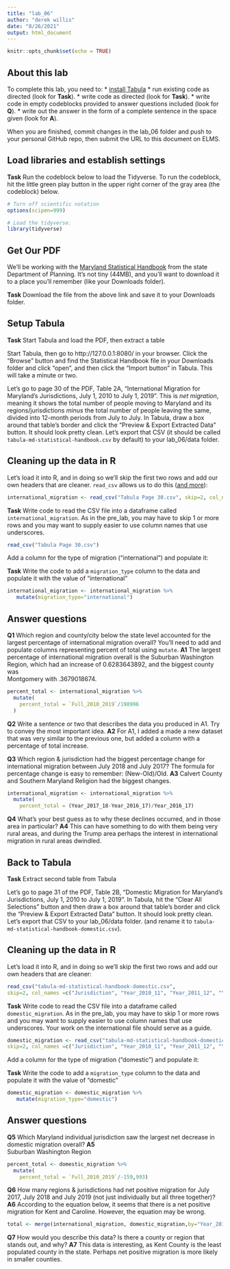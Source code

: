 ```yaml
---
title: "lab_06"
author: "derek willis"
date: "8/26/2021"
output: html_document
---
```


```r
knitr::opts_chunk$set(echo = TRUE)
```

## About this lab

To complete this lab, you need to:
* [install Tabula](https://tabula.technology/)
* run existing code as directed (look for **Task**).
* write code as directed (look for **Task**).
* write code in empty codeblocks provided to answer questions included (look for **Q**).
* write out the answer in the form of a complete sentence in the space given (look for **A**).

When you are finished, commit changes in the lab_06 folder and push to your personal GitHub repo, then submit the URL to this document on ELMS.

## Load libraries and establish settings

**Task** Run the codeblock below to load the Tidyverse. To run the codeblock, hit the little green play button in the upper right corner of the gray area (the codeblock) below.

```r
# Turn off scientific notation
options(scipen=999)

# Load the tidyverse.
library(tidyverse)
```

## Get Our PDF

We'll be working with the [Maryland Statistical Handbook](https://planning.maryland.gov/MSDC/Documents/md-statistical-handbook.pdf) from the state Department of Planning. It's not tiny (44MB), and you'll want to download it to a place you'll remember (like your Downloads folder).

**Task** Download the file from the above link and save it to your Downloads folder.

## Setup Tabula

**Task** Start Tabula and load the PDF, then extract a table

Start Tabula, then go to http://127.0.0.1:8080/ in your browser. Click the "Browse" button and find the Statistical Handbook file in your Downloads folder and click "open", and then click the "Import button" in Tabula. This will take a minute or two.

Let's go to page 30 of the PDF, Table 2A, "International Migration for Maryland's Jurisdictions, July 1, 2010 to July 1, 2019". This is _net migration_, meaning it shows the total number of people moving to Maryland and its regions/jurisdictions _minus_ the total number of people leaving the same, divided into 12-month periods from July to July. In Tabula, draw a box around that table's border and click the "Preview & Export Extracted Data" button. It should look pretty clean. Let's export that CSV (it should be called `tabula-md-statistical-handbook.csv` by default) to your lab_06/data folder.

## Cleaning up the data in R

Let's load it into R, and in doing so we'll skip the first two rows and add our own headers that are cleaner. `read_csv` allows us to do this ([and more](https://readr.tidyverse.org/reference/read_delim.html)):
```r
international_migration <- read_csv("Tabula Page 30.csv", skip=2, col_names =c("Jurisdiction", "Year_2010_11", "Year_2011_12", "Year_2012_13", "Year_2013_14", "Year_2014_15", "Year_2015_16", "Year_2016_17", "Year_2017_18", "Year_2018_19", "Full_2010_2019"))
```

**Task** Write code to read the CSV file into a dataframe called `international_migration`. As in the pre_lab, you may have to skip 1 or more rows and you may want to supply easier to use column names that use underscores.

```r
read_csv("Tabula Page 30.csv")
```

Add a column for the type of migration ("international") and populate it:

**Task** Write the code to add a `migration_type` column to the data and populate it with the value of "international"

```r
international_migration <- international_migration %>%
   mutate(migration_type="international")
```

## Answer questions

**Q1** Which region and county/city below the state level accounted for the largest percentage of international migration overall?  You'll need to add and populate columns representing percent of total using `mutate`.
**A1** The largest percentage of international migration overall is the Suburban Washington Region, which had an increase of 0.6283643892, and the biggest county was 	
Montgomery with .3679018674.

```r
percent_total <- international_migration %>%
  mutate(
    percent_total = `Full_2010_2019`/198996
  )

```

**Q2** Write a sentence or two that describes the data you produced in A1. Try to convey the most important idea.
**A2** For A1, I added a made a new dataset that was very similar to the previous one, but added a column with a percentage of total increase.  

**Q3** Which region & jurisdiction had the biggest percentage change for international migration between July 2018 and July 2017? The formula for percentage change is easy to remember: (New-Old)/Old.
**A3** Calvert County and Southern Maryland Religion had the biggest changes.

```r
international_migration <- international_migration %>%
  mutate(
    percent_total = (Year_2017_18-Year_2016_17)/Year_2016_17)
```

**Q4** What's your best guess as to why these declines occurred, and in those area in particular?
**A4** This can have something to do with them being very rural areas, and during the Trump area perhaps the interest in international migration in rural areas dwindled.


## Back to Tabula

**Task** Extract second table from Tabula

Let's go to page 31 of the PDF, Table 2B, "Domestic Migration for Maryland's Jurisdictions, July 1, 2010 to July 1, 2019". In Tabula, hit the "Clear All Selections" button and then draw a box around that table's border and click the "Preview & Export Extracted Data" button. It should look pretty clean. Let's export that CSV to your lab_06/data folder. (and rename it to `tabula-md-statistical-handbook-domestic.csv`).

## Cleaning up the data in R

Let's load it into R, and in doing so we'll skip the first two rows and add our own headers that are cleaner:
```r
read_csv("tabula-md-statistical-handbook-domestic.csv",  
skip=2, col_names =c("Jurisdiction", "Year_2010_11", "Year_2011_12", "Year_2012_13", "Year_2013_14", "Year_2014_15", "Year_2015_16", "Year_2016_17", "Year_2017_18", "Year_2018_19", "Full_2010_2019"))
```
**Task** Write code to read the CSV file into a dataframe called `domestic_migration`. As in the pre_lab, you may have to skip 1 or more rows and you may want to supply easier to use column names that use underscores. Your work on the international file should serve as a guide.

```r
domestic_migration <- read_csv("tabula-md-statistical-handbook-domestic.csv",
skip=2, col_names =c("Jurisdiction", "Year_2010_11", "Year_2011_12", "Year_2012_13", "Year_2013_14", "Year_2014_15", "Year_2015_16", "Year_2016_17", "Year_2017_18", "Year_2018_19", "Full_2010_2019"))
```

Add a column for the type of migration ("domestic") and populate it:

**Task** Write the code to add a `migration_type` column to the data and populate it with the value of "domestic"

```r
domestic_migration <- domestic_migration %>%
   mutate(migration_type="domestic")
```

## Answer questions
**Q5** Which Maryland individual jurisdiction saw the largest net decrease in domestic migration overall?
**A5** 	
Suburban Washington Region

```r
percent_total <- domestic_migration %>%
  mutate(
    percent_total = `Full_2010_2019`/-159,993)
```

**Q6** How many regions & jurisdictions had net positive migration for July 2017, July 2018 and July 2019 (not just individually but all three together)?
**A6** According to the equation below, it seems that there is a net positive migration for Kent and Caroline. However, the equation may be wrong.

```r
total <- merge(international_migration, domestic_migration,by="Year_2016_17", "Year_2017_18", "Year_2018_19")
```

**Q7** How would you describe this data? Is there a county or region that stands out, and why?
**A7** This data is interesting, as Kent County is the least populated county in the state. Perhaps net positive migration is more likely in smaller counties.